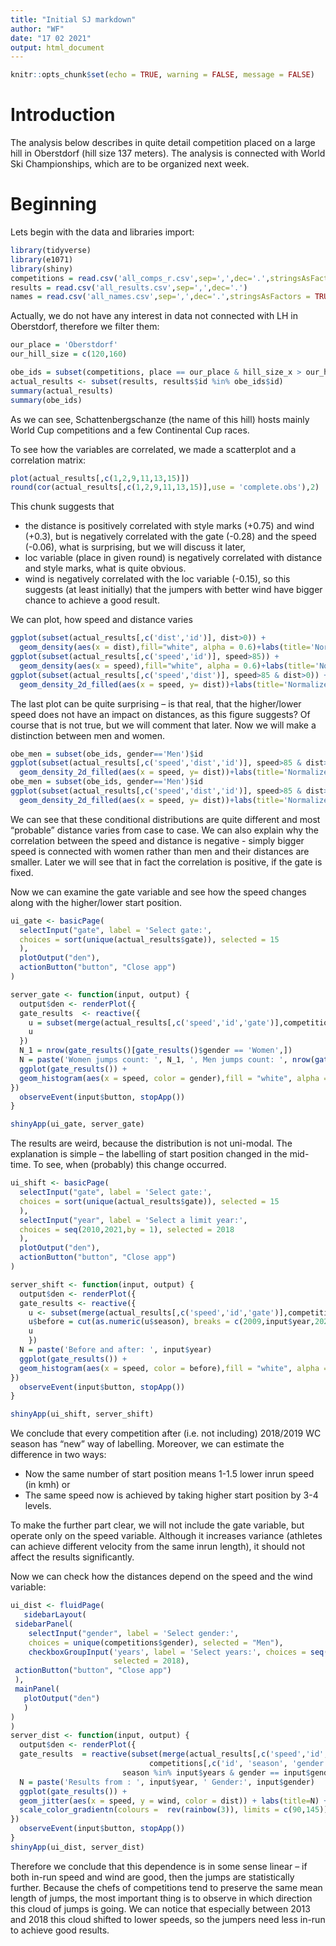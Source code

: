 ```yaml
---
title: "Initial SJ markdown"
author: "WF"
date: "17 02 2021"
output: html_document
---
```


```r
knitr::opts_chunk$set(echo = TRUE, warning = FALSE, message = FALSE)
```

# Introduction

The analysis below describes in quite detail competition placed on a large hill in Oberstdorf (hill size 137 meters). The analysis is connected with World Ski Championships, which are to be organized next week.

# Beginning

Lets begin with the data and libraries import:

```r
library(tidyverse)
library(e1071)
library(shiny)
competitions = read.csv('all_comps_r.csv',sep=',',dec='.',stringsAsFactors = TRUE)
results = read.csv('all_results.csv',sep=',',dec='.')
names = read.csv('all_names.csv',sep=',',dec='.',stringsAsFactors = TRUE)
```

Actually, we do not have any interest in data not connected with LH in Oberstdorf, therefore we filter them:

```r
our_place = 'Oberstdorf'
our_hill_size = c(120,160)
```

```r
obe_ids = subset(competitions, place == our_place & hill_size_x > our_hill_size[1] & hill_size_x < our_hill_size[2])
actual_results <- subset(results, results$id %in% obe_ids$id)
summary(actual_results)
summary(obe_ids)
```
As we can see, Schattenbergschanze (the name of this hill) hosts mainly World Cup competitions and a few Continental Cup races. 

To see how the variables are correlated, we made a scatterplot and a correlation matrix:

```r
plot(actual_results[,c(1,2,9,11,13,15)])
round(cor(actual_results[,c(1,2,9,11,13,15)],use = 'complete.obs'),2)
```
This chunk suggests that

* the distance is positively correlated with style marks (+0.75) and wind (+0.3), but is negatively correlated with the gate (-0.28) and the speed (-0.06), what is surprising, but we will discuss it later,
* loc variable (place in given round) is negatively correlated with distance and style marks, what is quite obvious.
* wind is negatively correlated with the loc variable (-0.15), so this suggests (at least initially) that the jumpers with better wind have bigger chance to achieve a good result.

We can plot, how speed and distance varies

```r
ggplot(subset(actual_results[,c('dist','id')], dist>0)) +
  geom_density(aes(x = dist),fill="white", alpha = 0.6)+labs(title='Normalized plots of conditional densities')
ggplot(subset(actual_results[,c('speed','id')], speed>85)) +
  geom_density(aes(x = speed),fill="white", alpha = 0.6)+labs(title='Normalized plots of conditional densities')
ggplot(subset(actual_results[,c('speed','dist')], speed>85 & dist>0)) +
  geom_density_2d_filled(aes(x = speed, y= dist))+labs(title='Normalized bivariate distribution')
```

The last plot can be quite surprising -- is that real, that the higher/lower speed does not have an impact on distances, as this figure suggests? Of course that is not true, but we will comment that later. Now we will make a distinction between men and women.

```r
obe_men = subset(obe_ids, gender=='Men')$id
ggplot(subset(actual_results[,c('speed','dist','id')], speed>85 & dist>0 & id %in% obe_men)) +
  geom_density_2d_filled(aes(x = speed, y= dist))+labs(title='Normalized bivariate distribution for men') + xlim(87,100) + ylim(80,140)
obe_men = subset(obe_ids, gender=='Men')$id
ggplot(subset(actual_results[,c('speed','dist','id')], speed>85 & dist>0 & !(id %in% obe_men))) +
  geom_density_2d_filled(aes(x = speed, y= dist))+labs(title='Normalized bivariate distribution for women') + xlim(87,100) + ylim(80,140)
```

We can see that these conditional distributions are quite different and most "probable" distance varies from case to case. We can also explain why the correlation between the speed and distance is negative - simply bigger speed is connected with women rather than men and their distances are smaller. Later we will see that in fact the correlation is positive, if the gate is fixed.

Now we can examine the gate variable and see how the speed changes along with the higher/lower start position.

```r
ui_gate <- basicPage(
  selectInput("gate", label = 'Select gate:',
  choices = sort(unique(actual_results$gate)), selected = 15
  ),
  plotOutput("den"),
  actionButton("button", "Close app")
)

server_gate <- function(input, output) {
  output$den <- renderPlot({
  gate_results  <- reactive({
    u = subset(merge(actual_results[,c('speed','id','gate')],competitions[,c('id','gender')],by='id'), gate == input$gate & speed > 85)
    u
  })
  N_1 = nrow(gate_results()[gate_results()$gender == 'Women',])
  N = paste('Women jumps count: ', N_1, ', Men jumps count: ', nrow(gate_results()) - N_1)
  ggplot(gate_results()) +
  geom_histogram(aes(x = speed, color = gender),fill = "white", alpha = 0.6) + labs(title = N) + xlim(87.5,97.5)
})
  observeEvent(input$button, stopApp())
}

shinyApp(ui_gate, server_gate)
```

The results are weird, because the distribution is not uni-modal. The explanation is simple -- the labelling of start position changed in the mid-time. To see, when (probably) this change occurred.

```r
ui_shift <- basicPage(
  selectInput("gate", label = 'Select gate:',
  choices = sort(unique(actual_results$gate)), selected = 15
  ),
  selectInput("year", label = 'Select a limit year:',
  choices = seq(2010,2021,by = 1), selected = 2018
  ),
  plotOutput("den"),
  actionButton("button", "Close app")
)

server_shift <- function(input, output) {
  output$den <- renderPlot({
  gate_results <- reactive({
    u <- subset(merge(actual_results[,c('speed','id','gate')],competitions[,c('id','season')],by = 'id'), gate == input$gate & speed > 85)
    u$before = cut(as.numeric(u$season), breaks = c(2009,input$year,2022), labels = c('to', 'after'))
    u
    })
  N = paste('Before and after: ', input$year)
  ggplot(gate_results()) +
  geom_histogram(aes(x = speed, color = before),fill = "white", alpha = 0.6) + labs(title = N) + xlim(87.5,97.5)
})
  observeEvent(input$button, stopApp())
}

shinyApp(ui_shift, server_shift)
```

We conclude that every competition after (i.e. not including) 2018/2019 WC season has "new" way of labelling. Moreover, we can estimate the difference in two ways:

* Now the same number of start position means 1-1.5 lower inrun speed (in kmh) or
* The same speed now is achieved by taking higher start position by 3-4 levels. 

To make the further part clear, we will not include the gate variable, but operate only on the speed variable. Although it increases variance (athletes can achieve different velocity from the same inrun length), it should not affect the results significantly.

Now we can check how the distances depend on the speed and the wind variable:

```r
ui_dist <- fluidPage(
   sidebarLayout(
 sidebarPanel(
    selectInput("gender", label = 'Select gender:',
    choices = unique(competitions$gender), selected = "Men"),
    checkboxGroupInput('years', label = 'Select years:', choices = seq(2010,2021,by = 1), 
                       selected = 2018),
 actionButton("button", "Close app")
 ),
 mainPanel(
   plotOutput("den")
   )
)
)
server_dist <- function(input, output) {
  output$den <- renderPlot({
  gate_results  = reactive(subset(merge(actual_results[,c('speed','id', 'gate', 'wind', 'dist')],
                               competitions[,c('id', 'season', 'gender')],by = 'id'), 
                         season %in% input$years & gender == input$gender & speed > 85 & dist > 0))
  N = paste('Results from : ', input$year, ' Gender:', input$gender)
  ggplot(gate_results()) +
  geom_jitter(aes(x = speed, y = wind, color = dist)) + labs(title=N) + xlim(87.5,97.5) + ylim(-2,2) +
  scale_color_gradientn(colours =  rev(rainbow(3)), limits = c(90,145))
})
  observeEvent(input$button, stopApp())
}
shinyApp(ui_dist, server_dist)
```

Therefore we conclude that this dependence is in some sense linear -- if both in-run speed and wind are good, then the jumps are statistically further. Because the chefs of competitions tend to preserve the same mean length of jumps, the most important thing is to observe in which direction this cloud of jumps is going. We can notice that especially between 2013 and 2018 this cloud shifted to lower speeds, so the jumpers need less in-run to achieve good results.  